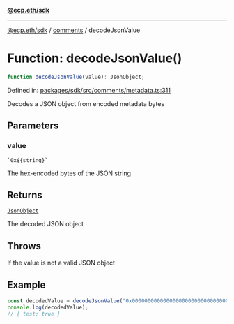 [**@ecp.eth/sdk**](../../index.mdx)

***

[@ecp.eth/sdk](/sdk-reference/index.mdx) / [comments](/sdk-reference/comments/index.mdx) / decodeJsonValue

# Function: decodeJsonValue()

```ts
function decodeJsonValue(value): JsonObject;
```

Defined in: [packages/sdk/src/comments/metadata.ts:311](https://github.com/ecp-eth/comments-monorepo/blob/main/packages/sdk/src/comments/metadata.ts#L311)

Decodes a JSON object from encoded metadata bytes

## Parameters

### value

`` `0x${string}` ``

The hex-encoded bytes of the JSON string

## Returns

[`JsonObject`](/sdk-reference/comments/type-aliases/JsonObject.mdx)

The decoded JSON object

## Throws

If the value is not a valid JSON object

## Example

```ts
const decodedValue = decodeJsonValue("0x0000000000000000000000000000000000000000000000000000000000000000");
console.log(decodedValue);
// { test: true }
```
